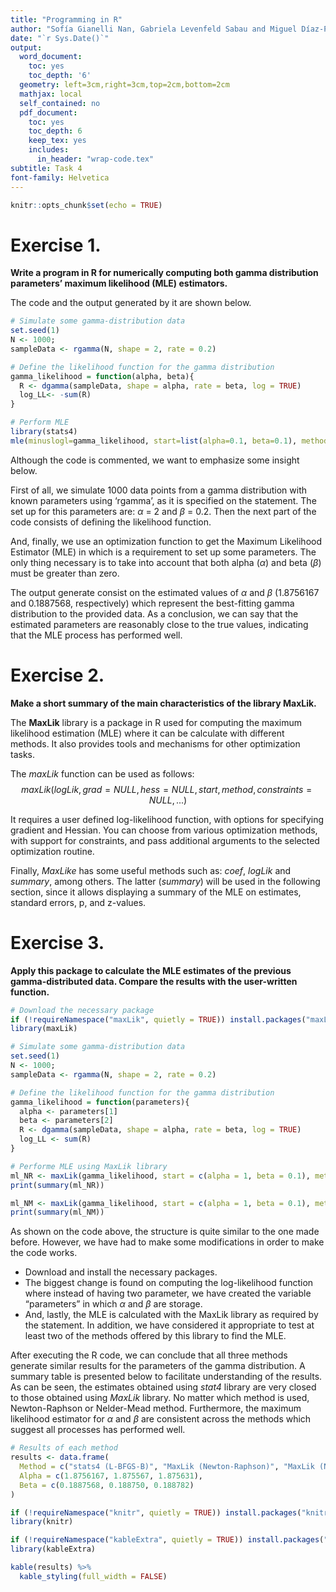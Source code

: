```yaml
---
title: "Programming in R"
author: "Sofía Gianelli Nan, Gabriela Levenfeld Sabau and Miguel Díaz-Plaza Cabrera"
date: "`r Sys.Date()`"
output:
  word_document:
    toc: yes
    toc_depth: '6'
  geometry: left=3cm,right=3cm,top=2cm,bottom=2cm
  mathjax: local
  self_contained: no
  pdf_document:
    toc: yes
    toc_depth: 6
    keep_tex: yes
    includes:
      in_header: "wrap-code.tex"
subtitle: Task 4
font-family: Helvetica
---
```


```r
knitr::opts_chunk$set(echo = TRUE)
```
\pagebreak

# Exercise 1.

**Write a program in R for numerically computing both gamma distribution parameters' maximum likelihood (MLE) estimators.**

The code and the output generated by it are shown below.

```r
# Simulate some gamma-distribution data
set.seed(1)
N <- 1000;
sampleData <- rgamma(N, shape = 2, rate = 0.2)

# Define the likelihood function for the gamma distribution
gamma_likelihood = function(alpha, beta){
  R <- dgamma(sampleData, shape = alpha, rate = beta, log = TRUE)
  log_LL<- -sum(R)
}

# Perform MLE
library(stats4)
mle(minuslogl=gamma_likelihood, start=list(alpha=0.1, beta=0.1), method="L-BFGS-B", lower=c(0,0), upper=c(Inf, Inf))
```

Although the code is commented, we want to emphasize some insight below.

First of all, we simulate 1000 data points from a gamma distribution with known parameters using 'rgamma', as it is specified on the statement. The set up for this parameters are: $\alpha$ = 2 and $\beta$ = 0.2. Then the next part of the code consists of defining the likelihood function.

And, finally, we use an optimization function to get the Maximum Likelihood Estimator (MLE) in which is a requirement to set up some parameters. The only thing necessary is to take into account that both alpha ($\alpha$) and beta ($\beta$) must be greater than zero.

The output generate consist on the estimated values of $\alpha$ and $\beta$ (1.8756167 and 0.1887568, respectively) which represent the best-fitting gamma distribution to the provided data. As a conclusion, we can say that the estimated parameters are reasonably close to the true values, indicating that the MLE process has performed well.

\pagebreak

# Exercise 2.

**Make a short summary of the main characteristics of the library MaxLik.**

The **MaxLik** library is a package in R used for computing the maximum likelihood estimation (MLE) where it can be calculate with different methods. It also provides tools and mechanisms for other optimization tasks.

The *maxLik* function can be used as follows: $$maxLik(logLik, grad = NULL, hess = NULL, start, method, constraints=NULL, ...)$$

It requires a user defined log-likelihood function, with options for specifying gradient and Hessian. You can choose from various optimization methods, with support for constraints, and pass additional arguments to the selected optimization routine.

Finally, *MaxLike* has some useful methods such as: *coef*, *logLik* and *summary*, among others. The latter (*summary*) will be used in the following section, since it allows displaying a summary of the MLE on estimates, standard errors, p, and z-values.

\pagebreak

# Exercise 3.

**Apply this package to calculate the MLE estimates of the previous gamma-distributed data. Compare the results with the user-written function.**

```r
# Download the necessary package
if (!requireNamespace("maxLik", quietly = TRUE)) install.packages("maxLik", dependencies = TRUE)
library(maxLik)

# Simulate some gamma-distribution data
set.seed(1)
N <- 1000;
sampleData <- rgamma(N, shape = 2, rate = 0.2)

# Define the likelihood function for the gamma distribution
gamma_likelihood = function(parameters){
  alpha <- parameters[1]
  beta <- parameters[2]
  R <- dgamma(sampleData, shape = alpha, rate = beta, log = TRUE)
  log_LL <- sum(R)
}

# Performe MLE using MaxLik library
ml_NR <- maxLik(gamma_likelihood, start = c(alpha = 1, beta = 0.1), method = "NR")
print(summary(ml_NR))

ml_NM <- maxLik(gamma_likelihood, start = c(alpha = 1, beta = 0.1), method = "NM")
print(summary(ml_NM))
```

As shown on the code above, the structure is quite similar to the one made before. However, we have had to make some modifications in order to make the code works.

-   Download and install the necessary packages.
-   The biggest change is found on computing the log-likelihood function where instead of having two parameter, we have created the variable "parameters" in which $\alpha$ and $\beta$ are storage.
-   And, lastly, the MLE is calculated with the MaxLik library as required by the statement. In addition, we have considered it appropriate to test at least two of the methods offered by this library to find the MLE.

After executing the R code, we can conclude that all three methods generate similar results for the parameters of the gamma distribution. A summary table is presented below to facilitate understanding of the results. As can be seen, the estimates obtained using *stat4* library are very closed to those obtained using *MaxLik* library. No matter which method is used, Newton-Raphson or Nelder-Mead method. Furthermore, the maximum likelihood estimator for $\alpha$ and $\beta$ are consistent across the methods which suggest all processes has performed well.

```r
# Results of each method
results <- data.frame(
  Method = c("stats4 (L-BFGS-B)", "MaxLik (Newton-Raphson)", "MaxLik (Nelder-Mead)"),
  Alpha = c(1.8756167, 1.875567, 1.875631),
  Beta = c(0.1887568, 0.188750, 0.188782)
)

if (!requireNamespace("knitr", quietly = TRUE)) install.packages("knitr")
library(knitr)

if (!requireNamespace("kableExtra", quietly = TRUE)) install.packages("kableExtra")
library(kableExtra)

kable(results) %>%
  kable_styling(full_width = FALSE)

```